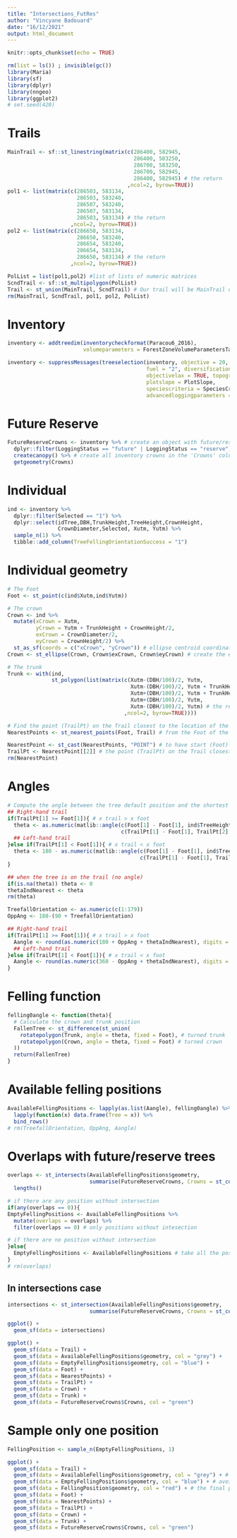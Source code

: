 ```yaml
---
title: "Intersections_FutRes"
author: "Vincyane Badouard"
date: "16/12/2021"
output: html_document
---
```


```r
knitr::opts_chunk$set(echo = TRUE)
```

```r
rm(list = ls()) ; invisible(gc())
library(Maria)
library(sf)
library(dplyr)
library(nngeo)
library(ggplot2)
# set.seed(420)
```

# Trails

```r
MainTrail <- sf::st_linestring(matrix(c(286400, 582945,
                                        286400, 583250,
                                        286700, 583250,
                                        286700, 582945,
                                        286400, 582945) # the return
                                      ,ncol=2, byrow=TRUE))
pol1 <- list(matrix(c(286503, 583134,
                      286503, 583240,
                      286507, 583240,
                      286507, 583134,
                      286503, 583134) # the return
                    ,ncol=2, byrow=TRUE))
pol2 <- list(matrix(c(286650, 583134,
                      286650, 583240,
                      286654, 583240,
                      286654, 583134,
                      286650, 583134) # the return
                    ,ncol=2, byrow=TRUE))

PolList = list(pol1,pol2) #list of lists of numeric matrices
ScndTrail <- sf::st_multipolygon(PolList)
Trail <- st_union(MainTrail, ScndTrail) # Our trail will be MainTrail or ScndTrail
rm(MainTrail, ScndTrail, pol1, pol2, PolList)
```

# Inventory
```r
inventory <- addtreedim(inventorycheckformat(Paracou6_2016),
                        volumeparameters = ForestZoneVolumeParametersTable)

inventory <- suppressMessages(treeselection(inventory, objective = 20, scenario ="manual",
                                            fuel = "2", diversification = TRUE, specieslax = FALSE,
                                            objectivelax = TRUE, topography = DTMParacou, 
                                            plotslope = PlotSlope,
                                            speciescriteria = SpeciesCriteria,
                                            advancedloggingparameters = loggingparameters())$inventory)
```

# Future Reserve

```r
FutureReserveCrowns <- inventory %>% # create an object with future/reserve crowns only
  dplyr::filter(LoggingStatus == "future" | LoggingStatus == "reserve") %>%
  createcanopy() %>% # create all inventory crowns in the 'Crowns' column
  getgeometry(Crowns)
```

# Individual
```r
ind <- inventory %>%
  dplyr::filter(Selected == "1") %>%
  dplyr::select(idTree,DBH,TrunkHeight,TreeHeight,CrownHeight,
                CrownDiameter,Selected, Xutm, Yutm) %>% 
  sample_n(1) %>% 
  tibble::add_column(TreeFellingOrientationSuccess = "1")

```

# Individual geometry

```r
# The Foot 
Foot <- st_point(c(ind$Xutm,ind$Yutm))

# The crown
Crown <- ind %>%
  mutate(xCrown = Xutm,
         yCrown = Yutm + TrunkHeight + CrownHeight/2,
         exCrown = CrownDiameter/2,
         eyCrown = CrownHeight/2) %>%
  st_as_sf(coords = c("xCrown", "yCrown")) # ellipse centroid coordinates
Crown <- st_ellipse(Crown, Crown$exCrown, Crown$eyCrown) # create the ellipse

# The trunk
Trunk <- with(ind,
              st_polygon(list(matrix(c(Xutm-(DBH/100)/2, Yutm,
                                       Xutm-(DBH/100)/2, Yutm + TrunkHeight,
                                       Xutm+(DBH/100)/2, Yutm + TrunkHeight,
                                       Xutm+(DBH/100)/2, Yutm,
                                       Xutm-(DBH/100)/2, Yutm) # the return
                                     ,ncol=2, byrow=TRUE))))

# Find the point (TrailPt) on the Trail closest to the location of the tree (Foot)
NearestPoints <- st_nearest_points(Foot, Trail) # from the Foot of the tree to the Trail (linestring)

NearestPoint <- st_cast(NearestPoints, "POINT") # to have start (Foot) and end (TrailPt) points
TrailPt <- NearestPoint[[2]] # the point (TrailPt) on the Trail closest to the location of the tree (Foot)
rm(NearestPoint)
```

# Angles
```r
# Compute the angle between the tree default position and the shortest way from the foot to the trail
## Right-hand trail
if(TrailPt[1] >= Foot[1]){ # x trail > x foot
  theta <- as.numeric(matlib::angle(c(Foot[1] - Foot[1], ind$TreeHeight),
                                    c(TrailPt[1] - Foot[1], TrailPt[2] - Foot[2]), degree = TRUE))
  ## Left-hand trail
}else if(TrailPt[1] < Foot[1]){ # x trail < x foot
  theta <- 180 - as.numeric(matlib::angle(c(Foot[1] - Foot[1], ind$TreeHeight),
                                          c(TrailPt[1] - Foot[1], TrailPt[2] - Foot[2]), degree = TRUE))
}

## when the tree is on the trail (no angle)
if(is.na(theta)) theta <- 0
thetaIndNearest <- theta
rm(theta)

TreefallOrientation <- as.numeric(c(1:179))
OppAng <- 180-(90 + TreefallOrientation)

## Right-hand trail
if(TrailPt[1] >= Foot[1]){ # x trail > x foot
  Aangle <- round(as.numeric(180 + OppAng + thetaIndNearest), digits = 0) # Foot oriented
  ## Left-hand trail
}else if(TrailPt[1] < Foot[1]){ # x trail < x foot
  Aangle <- round(as.numeric(360 - OppAng + thetaIndNearest), digits = 0) # Foot oriented
}

```

# Felling function

```r
felling0angle <- function(theta){
  # Calculate the crown and trunk position
  FallenTree <- st_difference(st_union(
    rotatepolygon(Trunk, angle = theta, fixed = Foot), # turned trunk
    rotatepolygon(Crown, angle = theta, fixed = Foot) # turned crown
  ))
  return(FallenTree)
}  
```

# Available felling positions

```r
AvailableFellingPositions <- lapply(as.list(Aangle), felling0angle) %>% 
  lapply(function(x) data.frame(Tree = x)) %>% 
  bind_rows()
# rm(TreefallOrientation, OppAng, Aangle)
```

# Overlaps with future/reserve trees

```r
overlaps <- st_intersects(AvailableFellingPositions$geometry,
                          summarise(FutureReserveCrowns, Crowns = st_combine(Crowns))$Crowns) %>% 
  lengths()

# if there are any position without intersection
if(any(overlaps == 0)){
EmptyFellingPositions <- AvailableFellingPositions %>% 
  mutate(overlaps = overlaps) %>% 
  filter(overlaps == 0) # only positions without intesection

# if there are no position without intersection
}else{
  EmptyFellingPositions <- AvailableFellingPositions # take all the positions
}
# rm(overlaps)
```
## In intersections case
```r
intersections <- st_intersection(AvailableFellingPositions$geometry,
                          summarise(FutureReserveCrowns, Crowns = st_combine(Crowns))$Crowns)

ggplot() +
  geom_sf(data = intersections)
```

```r
ggplot() +
  geom_sf(data = Trail) +
  geom_sf(data = AvailableFellingPositions$geometry, col = "grey") +
  geom_sf(data = EmptyFellingPositions$geometry, col = "blue") +
  geom_sf(data = Foot) +
  geom_sf(data = NearestPoints) +
  geom_sf(data = TrailPt) +
  geom_sf(data = Crown) +
  geom_sf(data = Trunk) +
  geom_sf(data = FutureReserveCrowns$Crowns, col = "green")
```

# Sample only one position

```r
FellingPosition <- sample_n(EmptyFellingPositions, 1)
```

```r
ggplot() +
  geom_sf(data = Trail) +
  geom_sf(data = AvailableFellingPositions$geometry, col = "grey") + # [1;180]
  geom_sf(data = EmptyFellingPositions$geometry, col = "blue") + # avoid av/res
  geom_sf(data = FellingPosition$geometry, col = "red") + # the final position
  geom_sf(data = Foot) +
  geom_sf(data = NearestPoints) +
  geom_sf(data = TrailPt) +
  geom_sf(data = Crown) +
  geom_sf(data = Trunk) +
  geom_sf(data = FutureReserveCrowns$Crowns, col = "green")
```
